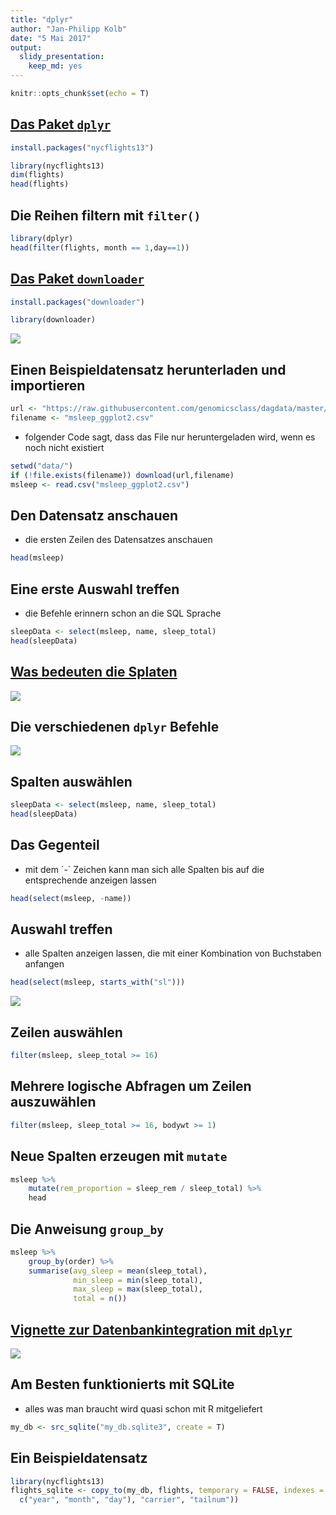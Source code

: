 ```yaml
---
title: "dplyr"
author: "Jan-Philipp Kolb"
date: "5 Mai 2017"
output: 
  slidy_presentation: 
    keep_md: yes
---
```


```r
knitr::opts_chunk$set(echo = T)
```

## [Das Paket `dplyr`](https://cran.rstudio.com/web/packages/dplyr/vignettes/introduction.html)

```r
install.packages("nycflights13")
```



```r
library(nycflights13)
dim(flights)
head(flights)
```

## Die Reihen filtern mit `filter()`

```r
library(dplyr)
head(filter(flights, month == 1,day==1))
```

## [Das Paket `downloader`](http://genomicsclass.github.io/book/pages/dplyr_tutorial.html)

```r
install.packages("downloader")
```

```r
library(downloader)
```

![](figure/DownloaderEx.PNG)

## Einen Beispieldatensatz herunterladen und importieren


```r
url <- "https://raw.githubusercontent.com/genomicsclass/dagdata/master/inst/extdata/msleep_ggplot2.csv"
filename <- "msleep_ggplot2.csv"
```

- folgender Code sagt, dass das File nur heruntergeladen wird, wenn es noch nicht existiert

```r
setwd("data/")
if (!file.exists(filename)) download(url,filename)
msleep <- read.csv("msleep_ggplot2.csv")
```


## Den Datensatz anschauen

- die ersten Zeilen des Datensatzes anschauen

```r
head(msleep)
```

## Eine erste Auswahl treffen

- die Befehle erinnern schon an die SQL Sprache 

```r
sleepData <- select(msleep, name, sleep_total)
head(sleepData)
```

## [Was bedeuten die Splaten](http://genomicsclass.github.io/book/pages/dplyr_tutorial.html)

![](figure/sleepData.PNG)

## Die verschiedenen `dplyr` Befehle

![](figure/dplyrVerbs.PNG)

## Spalten auswählen

```r
sleepData <- select(msleep, name, sleep_total)
head(sleepData)
```

## Das Gegenteil

- mit dem ´-´ Zeichen kann man sich alle Spalten bis auf die entsprechende anzeigen lassen

```r
head(select(msleep, -name))
```

## Auswahl treffen

- alle Spalten anzeigen lassen, die mit einer Kombination von Buchstaben anfangen

```r
head(select(msleep, starts_with("sl")))
```

![](figure/endswith.PNG)

## Zeilen auswählen

```r
filter(msleep, sleep_total >= 16)
```

## Mehrere logische Abfragen um Zeilen auszuwählen

```r
filter(msleep, sleep_total >= 16, bodywt >= 1)
```

## Neue Spalten erzeugen mit `mutate`

```r
msleep %>% 
    mutate(rem_proportion = sleep_rem / sleep_total) %>%
    head
```

## Die Anweisung `group_by`

```r
msleep %>% 
    group_by(order) %>%
    summarise(avg_sleep = mean(sleep_total), 
              min_sleep = min(sleep_total), 
              max_sleep = max(sleep_total),
              total = n())
```

## [Vignette zur Datenbankintegration mit `dplyr`](https://cran.r-project.org/web/packages/dplyr/vignettes/databases.html)


![](figure/DBquery_dplyr.PNG)

## Am Besten funktionierts mit SQLite

- alles was man braucht wird quasi schon mit R mitgeliefert 

```r
my_db <- src_sqlite("my_db.sqlite3", create = T)
```

## Ein Beispieldatensatz

```r
library(nycflights13)
flights_sqlite <- copy_to(my_db, flights, temporary = FALSE, indexes = list(
  c("year", "month", "day"), "carrier", "tailnum"))
```



